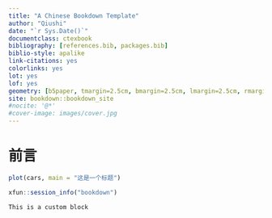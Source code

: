```yaml
--- 
title: "A Chinese Bookdown Template"
author: "Qiushi"
date: "`r Sys.Date()`"
documentclass: ctexbook
bibliography: [references.bib, packages.bib]
biblio-style: apalike
link-citations: yes
colorlinks: yes
lot: yes
lof: yes
geometry: [b5paper, tmargin=2.5cm, bmargin=2.5cm, lmargin=2.5cm, rmargin=1.5cm]
site: bookdown::bookdown_site
#nocite: '@*'
#cover-image: images/cover.jpg
---
```



# 前言 {#preface .unnumbered}


```r
plot(cars, main = "这是一个标题")
```


```r
xfun::session_info("bookdown")
```


```block2
This is a custom block
```
